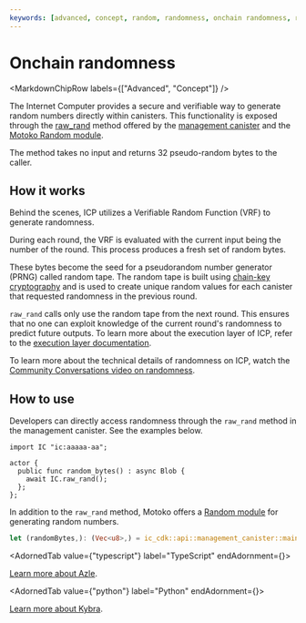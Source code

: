 ```yaml
---
keywords: [advanced, concept, random, randomness, onchain randomness, raw_rand]
---
```



# Onchain randomness

<MarkdownChipRow labels={["Advanced", "Concept"]} />

The Internet Computer provides a secure and verifiable way to generate random numbers directly within canisters. This functionality is exposed through the [raw_rand](/docs/references/ic-interface-spec) method offered by the [management canister](/docs/references/system-canisters/management-canister) and the [Motoko Random module](/docs/motoko/main/base/Random).

The method takes no input and returns 32 pseudo-random bytes to the caller.

## How it works
Behind the scenes, ICP utilizes a Verifiable Random Function (VRF) to generate randomness.

During each round, the VRF is evaluated with the current input being the number of the round. This process produces a fresh set of random bytes.

These bytes become the seed for a pseudorandom number generator (PRNG) called random tape. The random tape is built using [chain-key cryptography](https://internetcomputer.org/how-it-works/chain-key-technology) and is used to create unique random values for each canister that requested randomness in the previous round.

`raw_rand` calls only use the random tape from the next round. This ensures that no one can exploit knowledge of the current round's randomness to predict future outputs. To learn more about the execution layer of ICP, refer to the [execution layer documentation](https://internetcomputer.org/how-it-works/execution-layer/).

To learn more about the technical details of randomness on ICP, watch the [Community Conversations video on randomness](https://www.youtube.com/watch?v=nl5BuiWClD0).

## How to use
Developers can directly access randomness through the `raw_rand` method in the management canister. See the examples below.

<AdornedTabs groupId="language">
<TabItem value="motoko" label="Motoko" default>

```motoko
import IC "ic:aaaaa-aa";

actor {
  public func random_bytes() : async Blob {
    await IC.raw_rand();
  };
};
```

In addition to the `raw_rand` method, Motoko offers a [Random module](/docs/motoko/main/base/Random) for generating random numbers.

</TabItem>

<TabItem value="rust" label="Rust">

```rust
let (randomBytes,): (Vec<u8>,) = ic_cdk::api::management_canister::main::raw_rand().await?;
```

</TabItem>

<AdornedTab value={"typescript"} label="TypeScript" endAdornment={<BetaChip />}>

[Learn more about Azle](https://demergent-labs.github.io/azle/timers.html).

</AdornedTab>

<AdornedTab value={"python"} label="Python" endAdornment={<BetaChip />}>

[Learn more about Kybra](https://demergent-labs.github.io/kybra/timers.html).

</AdornedTab>
</AdornedTabs>

